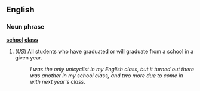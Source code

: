 ==English==

===Noun phrase===
'''[[school]] [[class]]'''

# (''US'') All students who have graduated or will graduate from a school in a given year.
#: ''I was the only unicyclist in my English class, but it turned out there was another in my school class, and two more due to come in with next year's class.''